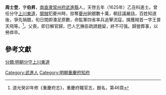 '''周士登'''{{BD|？年||？年||catIdx=Z周}}，字'''伯昇'''，[[南直隶|南直隶]][[常州府|常州府]][[武進縣|武進縣]]人，天啓五年（1625年）乙丑科進士。曾任分守[[上川東道|上川東道]]，[[闖賊|闖賊]]犯夔州時，掠奪[[夔州|夔州]]餉銀數十萬，朝廷議嚴詰，百姓知道後，爭先捐銀，旬日間即湊足原數，命監軍四省率兵追擊流寇，擒獲賊首一字王普天飛等。<ref>道光癸卯年修《重慶府志》，重慶府職官志，題名，第46頁</ref>。父喪，即日解官歸，巴人乞撫臣疏請題留，終不可强。歸營葬事，以勞瘁卒。

==參考文獻==
{{Reflist}}

{{start box}}
{{s-off}}
{{s-before|[[陳士章|陳士章]]}}
{{s-title|明朝重慶府知府|崇禎年間}}
{{s-after|[[韓謙|韓謙]]}}
{{end box}}

{{天啓五年乙丑科殿試金榜}}

{{Authority control}}

{{DEFAULTSORT:Z周}}
[[Category:武進人|Category:武進人]]
[[分類:明朝分守上川東道|分類:明朝分守上川東道]]
[[Category:明朝重慶府知府|Category:明朝重慶府知府]]